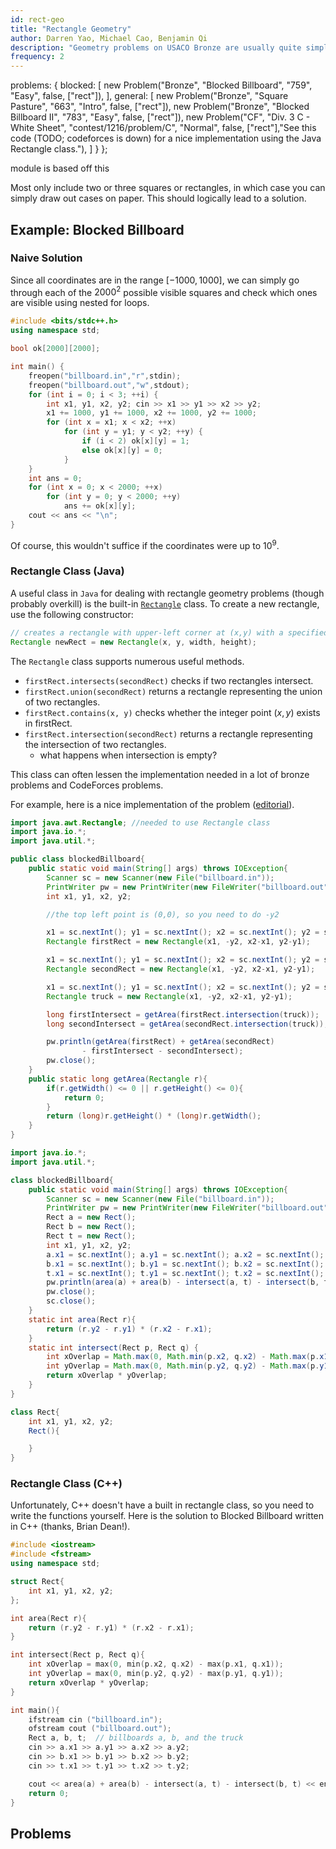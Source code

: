 ```yaml
---
id: rect-geo
title: "Rectangle Geometry"
author: Darren Yao, Michael Cao, Benjamin Qi
description: "Geometry problems on USACO Bronze are usually quite simple and limited to intersections and unions of squares or rectangles."
frequency: 2
---
```


  problems: {
    blocked: [
        new Problem("Bronze", "Blocked Billboard", "759", "Easy", false, ["rect"]),
    ],
    general: [
		new Problem("Bronze", "Square Pasture", "663", "Intro", false, ["rect"]),
		new Problem("Bronze", "Blocked Billboard II", "783", "Easy", false, ["rect"]),
		new Problem("CF", "Div. 3 C - White Sheet", "contest/1216/problem/C", "Normal", false, ["rect"],"See this code (TODO; codeforces is down) for a nice implementation using the Java Rectangle class."),
    ]
  }
};

<resources>
  <resource source="IUSACO" title="7.1 - Rectangle Geometry">module is based off this</resource>
</resources>

Most only include two or three squares or rectangles, in which case you can simply draw out cases on paper. This should logically lead to a solution. 

## Example: Blocked Billboard

<problems-list problems={metadata.problems.blocked} />

### Naive Solution

Since all coordinates are in the range $[-1000,1000]$, we can simply go through each of the $2000^2$ possible visible squares and check which ones are visible using nested for loops.

<spoiler title="Nested Loops">

```cpp
#include <bits/stdc++.h>
using namespace std;

bool ok[2000][2000];

int main() {
	freopen("billboard.in","r",stdin);
	freopen("billboard.out","w",stdout);
	for (int i = 0; i < 3; ++i) {
		int x1, y1, x2, y2; cin >> x1 >> y1 >> x2 >> y2;
		x1 += 1000, y1 += 1000, x2 += 1000, y2 += 1000;
		for (int x = x1; x < x2; ++x) 
			for (int y = y1; y < y2; ++y) {
				if (i < 2) ok[x][y] = 1;
				else ok[x][y] = 0;
			}
	}
	int ans = 0;
	for (int x = 0; x < 2000; ++x) 
		for (int y = 0; y < 2000; ++y) 
			ans += ok[x][y];
	cout << ans << "\n";
}
```
</spoiler>

Of course, this wouldn't suffice if the coordinates were up to $10^9$.

### Rectangle Class (Java)

A useful class in `Java` for dealing with rectangle geometry problems (though probably overkill) is the built-in [`Rectangle`](https://docs.oracle.com/javase/8/docs/api/java/awt/Rectangle.html) class. To create a new rectangle, use the following constructor:

```java
// creates a rectangle with upper-left corner at (x,y) with a specified width and height
Rectangle newRect = new Rectangle(x, y, width, height); 
```

The `Rectangle` class supports numerous useful methods. 

  - `firstRect.intersects(secondRect)` checks if two rectangles intersect.
  - `firstRect.union(secondRect)` returns a rectangle representing the union of two rectangles.
  - `firstRect.contains(x, y)` checks whether the integer point $(x,y)$ exists in firstRect.
  - `firstRect.intersection(secondRect)` returns a rectangle representing the intersection of two rectangles.
    - what happens when intersection is empty?

This class can often lessen the implementation needed in a lot of bronze problems and CodeForces problems.

For example, here is a nice implementation of the problem ([editorial](http://www.usaco.org/current/data/sol_billboard_bronze_dec17.html)).

<spoiler title="Java Solution With Built-in Rectangle Class">

```java
import java.awt.Rectangle; //needed to use Rectangle class
import java.io.*;
import java.util.*;

public class blockedBillboard{
	public static void main(String[] args) throws IOException{
		Scanner sc = new Scanner(new File("billboard.in"));
		PrintWriter pw = new PrintWriter(new FileWriter("billboard.out"));
		int x1, y1, x2, y2;

		//the top left point is (0,0), so you need to do -y2

		x1 = sc.nextInt(); y1 = sc.nextInt(); x2 = sc.nextInt(); y2 = sc.nextInt();
		Rectangle firstRect = new Rectangle(x1, -y2, x2-x1, y2-y1);

		x1 = sc.nextInt(); y1 = sc.nextInt(); x2 = sc.nextInt(); y2 = sc.nextInt();
		Rectangle secondRect = new Rectangle(x1, -y2, x2-x1, y2-y1);

		x1 = sc.nextInt(); y1 = sc.nextInt(); x2 = sc.nextInt(); y2 = sc.nextInt();
		Rectangle truck = new Rectangle(x1, -y2, x2-x1, y2-y1);

		long firstIntersect = getArea(firstRect.intersection(truck));
		long secondIntersect = getArea(secondRect.intersection(truck));

		pw.println(getArea(firstRect) + getArea(secondRect) 
				- firstIntersect - secondIntersect);
		pw.close();
	}
	public static long getArea(Rectangle r){
		if(r.getWidth() <= 0 || r.getHeight() <= 0){
			return 0;
		}
		return (long)r.getHeight() * (long)r.getWidth();
	}
}
```
</spoiler>

<spoiler title="Java Solution Without Built-in Rectangle Class">

```java
import java.io.*;
import java.util.*;

class blockedBillboard{
    public static void main(String[] args) throws IOException{
    	Scanner sc = new Scanner(new File("billboard.in"));
        PrintWriter pw = new PrintWriter(new FileWriter("billboard.out"));
        Rect a = new Rect();
        Rect b = new Rect();
        Rect t = new Rect();
        int x1, y1, x2, y2;
        a.x1 = sc.nextInt(); a.y1 = sc.nextInt(); a.x2 = sc.nextInt(); a.y2 = sc.nextInt();
        b.x1 = sc.nextInt(); b.y1 = sc.nextInt(); b.x2 = sc.nextInt(); b.y2 = sc.nextInt();
        t.x1 = sc.nextInt(); t.y1 = sc.nextInt(); t.x2 = sc.nextInt(); t.y2 = sc.nextInt();
        pw.println(area(a) + area(b) - intersect(a, t) - intersect(b, t));
        pw.close();
        sc.close();
    }
    static int area(Rect r){
        return (r.y2 - r.y1) * (r.x2 - r.x1);
    }
    static int intersect(Rect p, Rect q) {
        int xOverlap = Math.max(0, Math.min(p.x2, q.x2) - Math.max(p.x1, q.x1));
        int yOverlap = Math.max(0, Math.min(p.y2, q.y2) - Math.max(p.y1, q.y1));
        return xOverlap * yOverlap;
    }
}

class Rect{
    int x1, y1, x2, y2;
    Rect(){

    }
}
```
</spoiler>

### Rectangle Class (C++)

Unfortunately, C++ doesn't have a built in rectangle class, so you need to write the functions yourself. Here is the solution to Blocked Billboard written in C++ (thanks, Brian Dean!).

<spoiler title="C++ Solution">

```cpp
#include <iostream>
#include <fstream>
using namespace std;

struct Rect{
	int x1, y1, x2, y2;
};

int area(Rect r){
  	return (r.y2 - r.y1) * (r.x2 - r.x1);
}

int intersect(Rect p, Rect q){
  	int xOverlap = max(0, min(p.x2, q.x2) - max(p.x1, q.x1));
  	int yOverlap = max(0, min(p.y2, q.y2) - max(p.y1, q.y1));
  	return xOverlap * yOverlap;
}

int main(){
	ifstream cin ("billboard.in");
	ofstream cout ("billboard.out");
 	Rect a, b, t;  // billboards a, b, and the truck
  	cin >> a.x1 >> a.y1 >> a.x2 >> a.y2;
 	cin >> b.x1 >> b.y1 >> b.x2 >> b.y2;
  	cin >> t.x1 >> t.y1 >> t.x2 >> t.y2;

	cout << area(a) + area(b) - intersect(a, t) - intersect(b, t) << endl;
	return 0;
}

```
</spoiler>

## Problems

<problems-list problems={metadata.problems.general} />
